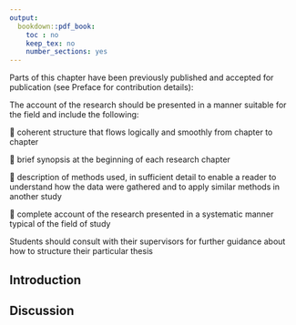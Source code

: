 ```yaml
---
output:
  bookdown::pdf_book:
    toc : no
    keep_tex: no
    number_sections: yes
---
```

<!-- This section is mandatory! -->

Parts of this chapter have been previously published and accepted for publication (see Preface for contribution details):

The account of the research should be presented in a manner suitable for the field and
include the following:

 coherent structure that flows logically and smoothly from chapter to chapter

 brief synopsis at the beginning of each research chapter

 description of methods used, in sufficient detail to enable a reader to understand
how the data were gathered and to apply similar methods in another study

 complete account of the research presented in a systematic manner typical of
the field of study

Students should consult with their supervisors for further guidance about how to
structure their particular thesis

## Introduction

## Discussion
